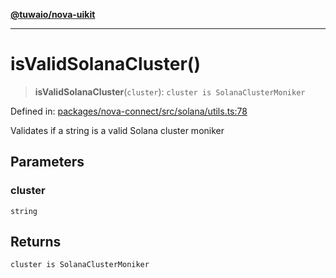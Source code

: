 [**@tuwaio/nova-uikit**](../../../../README.md)

***

# isValidSolanaCluster()

> **isValidSolanaCluster**(`cluster`): `cluster is SolanaClusterMoniker`

Defined in: [packages/nova-connect/src/solana/utils.ts:78](https://github.com/TuwaIO/nova-uikit/blob/5c1f94b112c45e18313920ea0c67ba421cba2720/packages/nova-connect/src/solana/utils.ts#L78)

Validates if a string is a valid Solana cluster moniker

## Parameters

### cluster

`string`

## Returns

`cluster is SolanaClusterMoniker`
